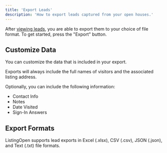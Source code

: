 ```yaml
---
title: 'Export Leads'
description: 'How to export leads captured from your open houses.'
---
```


After [viewing leads](/leads/view), you are able to export them to your choice of file format. To get started, press the "Export" button.

## Customize Data

You can customize the data that is included in your export.

Exports will always include the full names of visitors and the associated listing address.

Optionally, you can include the following information:
* Contact Info
* Notes
* Date Visited
* Sign-In Answers

## Export Formats

ListingOpen supports lead exports in Excel (.xlsx), CSV (.csv), JSON (.json), and Text (.txt) file formats.
